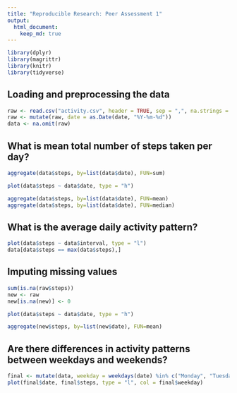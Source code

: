 ```yaml
---
title: "Reproducible Research: Peer Assessment 1"
output: 
  html_document:
    keep_md: true
---
```


```r
library(dplyr)
library(magrittr)
library(knitr)
library(tidyverse)
```

## Loading and preprocessing the data
```r
raw <- read.csv("activity.csv", header = TRUE, sep = ",", na.strings = "NA")
raw <- mutate(raw, date = as.Date(date, "%Y-%m-%d"))
data <- na.omit(raw)
```
## What is mean total number of steps taken per day?
```r
aggregate(data$steps, by=list(data$date), FUN=sum)

plot(data$steps ~ data$date, type = "h")

aggregate(data$steps, by=list(data$date), FUN=mean)
aggregate(data$steps, by=list(data$date), FUN=median)
```
## What is the average daily activity pattern?
```r
plot(data$steps ~ data$interval, type = "l")
data[data$steps == max(data$steps),]
```
## Imputing missing values
```r
sum(is.na(raw$steps))
new <- raw
new[is.na(new)] <- 0

plot(data$steps ~ data$date, type = "h")

aggregate(new$steps, by=list(new$date), FUN=mean)
```
## Are there differences in activity patterns between weekdays and weekends?
```r
final <- mutate(data, weekday = weekdays(date) %in% c("Monday", "Tuesday", "Wednesday", "Thursday", "Friday"))
plot(final$date, final$steps, type = "l", col = final$weekday)
```